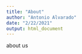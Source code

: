 ```yaml
---
title: "About"
author: "Antonio Alvarado"
date: "2/22/2021"
output: html_document
---
```


about us
